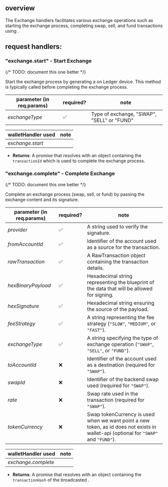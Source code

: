 
## overview

The Exchange handlers facilitates various exchange operations such as starting the exchange process,
completing swap, sell, and fund transactions using <Glossary word="Ledger Live"></Glossary>.

## request handlers:

### "exchange.start" - Start Exchange

{/* TODO: document this one better */}

Start the exchange process by generating a <Glossary word="nonce"></Glossary> on Ledger device. This method is typically called before completing the exchange process.

| parameter (in req.params) | required? | note                                       |
| ------------------------- | --------- | ------------------------------------------ |
| _exchangeType_            | ✅        | Type of exchange, "SWAP", "SELL" or "FUND" |

| walletHandler used | note |
| ------------------ | ---- |
| _exchange.start_   |      |

- **Returns**: A promise that resolves with an object containing the `transactionId` which is used to complete the exchange process.

### "exchange.complete" - Complete Exchange

{/* TODO: document this one better */}

Complete an exchange process (swap, sell, or fund) by passing the exchange content and its signature.

| parameter (in req.params) | required? | note                                                                                                                                 |
| ------------------------- | --------- | ------------------------------------------------------------------------------------------------------------------------------------ |
| _provider_                | ✅        | A string used to verify the signature.                                                                                               |
| _fromAccountId_           | ✅        | Identifier of the account used as a source for the transaction.                                                                      |
| _rawTransaction_          | ✅        | A RawTransaction object containing the transaction details.                                                                          |
| _hexBinaryPayload_        | ✅        | Hexadecimal string representing the blueprint of the data that will be allowed for signing.                                          |
| _hexSignature_            | ✅        | Hexadecimal string ensuring the source of the payload.                                                                               |
| _feeStrategy_             | ✅        | A string representing the fee strategy (`"SLOW"`, `"MEDIUM"`, or `"FAST"`).                                                          |
| _exchangeType_            | ✅        | A string specifying the type of exchange operation (`"SWAP"`, `"SELL"`, or `"FUND"`).                                                |
| _toAccountId_             | ❌        | Identifier of the account used as a destination (required for `"SWAP"`).                                                             |
| _swapId_                  | ❌        | Identifier of the backend swap used (required for `"SWAP"`).                                                                         |
| _rate_                    | ❌        | Swap rate used in the transaction (required for `"SWAP"`).                                                                           |
| _tokenCurrency_           | ❌        | Swap tokenCurrency is used when we want point a new token, as id does not exists in wallet-api (optional for `"SWAP"` and `"FUND"`). |

| walletHandler used  | note |
| ------------------- | ---- |
| _exchange.complete_ |      |

- **Returns**: A promise that resolves with an object containing the `transactionHash` of the broadcasted <Glossary word="transaction"></Glossary>.
